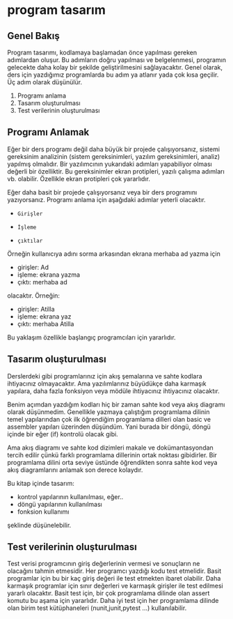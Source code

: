 # program tasarım

## Genel Bakış

Program tasarımı, kodlamaya başlamadan önce yapılması gereken adımlardan oluşur.
Bu adımların doğru yapılması ve belgelenmesi, programın gelecekte daha kolay bir şekilde geliştirilmesini sağlayacaktır.
Genel olarak, ders için yazdığımız programlarda bu adım ya atlanır yada çok kısa geçilir.
Üç adım olarak düşünülür.

1. Programı anlama
2. Tasarım oluşturulması
3. Test verilerinin oluşturulması



## Programı Anlamak

Eğer bir ders programı değil daha büyük bir projede çalışıyorsanız, sistemi gereksinim analizinin (sistem gereksinimleri, yazılım gereksinimleri, analiz) yapılmış olmalıdır.
Bir yazılımcının yukarıdaki adımları yapabiliyor olması değerli bir özelliktir.
Bu gereksinimler ekran protipleri, yazılı çalışma adımları vb. olabilir.
Özellikle ekran protipleri çok yararlıdır.

Eğer daha basit bir projede çalışıyorsanız veya bir ders programını yazıyorsanız.
Programı anlama için aşağıdaki adımlar yeterli olacaktır.

-     Girişler
-     İşleme
-     çıktılar

Örneğin kullanıcıya adını sorma arkasından ekrana merhaba ad yazma için

- girişler: Ad
- işleme: ekrana yazma
- çıktı: merhaba ad

olacaktır.
Örneğin:

- girişler: Atilla
- işleme: ekrana yaz
- çıktı: merhaba Atilla

Bu yaklaşım özellikle başlangıç programcıları için yararlıdır.

## Tasarım oluşturulması


Derslerdeki gibi programlarınız için akış şemalarına ve sahte kodlara ihtiyacınız olmayacaktır.
Ama yazılımlarınız büyüdükçe daha karmaşık yapılara, daha fazla fonksiyon veya mödüle ihtiyacınız ihtiyacınız olacaktır.

Benim açımdan yazdığım kodları hiç bir zaman sahte kod veya akış diagramı olarak düşünmedim.
Genellikle yazmaya çalıştığım programlama dilinin temel yapılarından çok ilk öğrendiğim programlama dilleri olan basic ve assembler yapıları üzerinden düşündüm.
Yani burada bir döngü, döngü içinde bir eğer (if) kontrolü olacak gibi.

Ama akış diagramı ve sahte kod dizimleri makale ve dokümantasyondan tercih edilir çünkü farklı programlama dillerinin ortak noktası gibidirler.
Bir programlama dilini orta seviye üstünde öğrendikten sonra sahte kod veya akış diagramlarını anlamak son derece kolaydır.

Bu kitap içinde tasarım:

  - kontrol yapılarının kullanılması, eğer..
  - döngü yapılarının kullanılması
  - fonksion kullanımı

şeklinde düşünelebilir.




## Test verilerinin oluşturulması

Test verisi programcının giriş değerlerinin vermesi ve sonuçların ne olacağını tahmin etmesidir.
Her programcı yazdığı kodu test etmelidir.
Basit programlar için bu bir kaç giriş değeri ile test etmekten ibaret olabilir.
Daha karmaşık programlar için sınır değerleri ve karmaşık girişler ile test edilmesi yararlı olacaktır.
Basit test için, bir çok programlama dilinde olan assert komutu bu aşama için yararlıdır.
Daha iyi test için her programlama dilinde olan birim test kütüphaneleri (nunit,junit,pytest ...) kullanılabilir.



